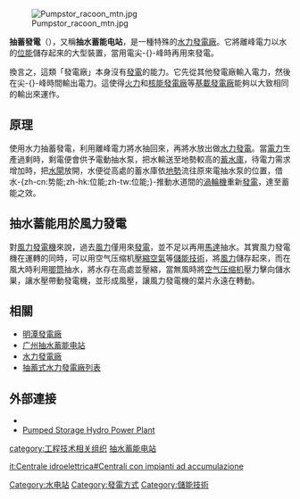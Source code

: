 {{Unreferenced|time=2020-12-17T22:50:54+00:00}}
{{NoteTA|G1=物理學|1=zh-cn:势能;zh-hk:位能;zh-tw:位能;}}[[File:Pumpstor_racoon_mtn.jpg|thumb]]

'''抽蓄發電'''（{{lang|en|'''Pumped-storage hydroelectricity'''}}），又稱'''抽水蓄能电站'''，是一種特殊的[[水力發電廠|水力發電廠]]。它將離峰電力以水的[[位能|位能]]儲存起來的大型裝置，當用電尖-{}-峰時再用來發電。

換言之，這類「發電廠」本身沒有[[發電|發電]]的能力。它先從其他發電廠輸入電力，然後在尖-{}-峰時間輸出電力。這使得[[火力發電廠|火力]]和[[核能發電廠|核能發電廠]]等[[基載發電廠|基載發電廠]]能夠以大致相同的輸出來運作。

==原理==
使用水力抽蓄發電，利用離峰電力將水抽回來，再將水放出做[[水力發電|水力發電]]。當[[電力|電力]]生產過剩時，剩電便會供予電動抽水泵，把水輸送至地勢較高的[[蓄水庫|蓄水庫]]，待電力需求增加時，把[[水閘|水閘]]放開，水便從高處的蓄水庫依[[地勢|地勢]]流往原來電抽水泵的位置，借水-{zh-cn:势能;zh-hk:位能;zh-tw:位能;}-推動水道間的[[渦輪機|渦輪機]]重新[[發電|發電]]，達至蓄能之效。

==抽水蓄能用於風力發電==
對[[風力發電機|風力發電機]]來說，過去[[風力|風力]]僅用來[[發電|發電]]，並不足以再用[[馬達|馬達]]抽水。其實風力發電機在運轉的同時，可以用空气压缩机[[壓縮空氣|壓縮空氣]]等[[儲能技術|儲能技術]]，將[[風力|風力]]儲存起來，而在風大時利用[[往复泵|唧筒]]抽水，將水存在高處並壓縮，當無風時將[[空气压缩机|空气压缩机]]壓力擊向儲水巣，讓水壓帶動發電機，並形成風壓，讓風力發電機的葉片永遠在轉動。

==相關==
{{Portal|name=可再生能源|image=Wind-turbine-icon.svg|size=30}} 
*[[明潭發電廠|明潭發電廠]]
*[[广州抽水蓄能电站|广州抽水蓄能电站]]
*[[水力發電廠|水力發電廠]]
*[[抽蓄式水力發電廠列表|抽蓄式水力發電廠列表]]

==外部連接==
{{Commons category|Pumped-storage hydroelectric power plants}}
* {{dmoz|/Science/Technology/Energy/Storage/Pumped_Storage}}
*[http://www.electricalpowerenergy.com/2017/01/pumped-storage-hydro-power-plant/ Pumped Storage Hydro Power Plant] {{Wayback|url=http://www.electricalpowerenergy.com/2017/01/pumped-storage-hydro-power-plant/ |date=20200709062825 }}

{{电力模板}}
{{Hydropower}}

{{Authority control}}
[[Category:水电站|Category:水电站]]
[[Category:發電方式|Category:發電方式]]
[[Category:儲能技術|Category:儲能技術]]
[[category:工程技术相关组织|category:工程技术相关组织]]
[[category:抽水蓄能电站|]]

[[it:Centrale_idroelettrica#Centrali_con_impianti_ad_accumulazione|it:Centrale idroelettrica#Centrali con impianti ad accumulazione]]